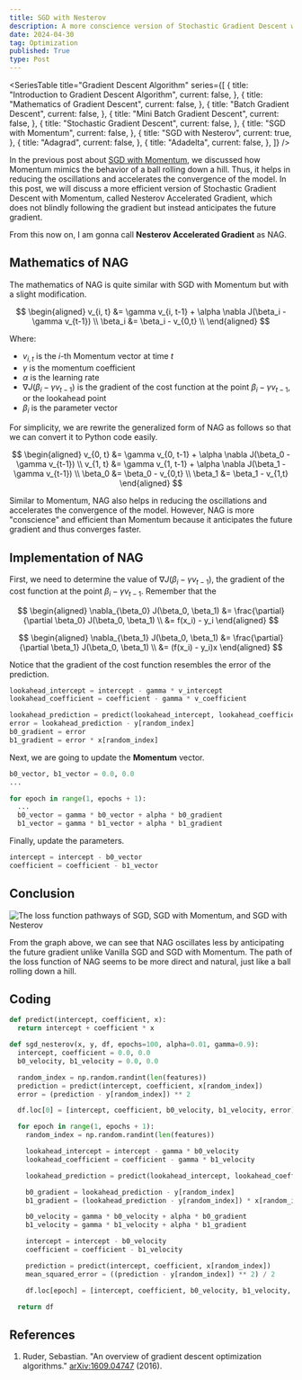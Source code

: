 ```yaml
---
title: SGD with Nesterov
description: A more conscience version of Stochastic Gradient Descent with Momentum
date: 2024-04-30
tag: Optimization
published: True
type: Post
---
```


<SeriesTable
  title="Gradient Descent Algorithm"
  series={[
    {
      title: "Introduction to Gradient Descent Algorithm",
      current: false,
    },
    {
      title: "Mathematics of Gradient Descent",
      current: false,
    },
    {
      title: "Batch Gradient Descent",
      current: false,
    },
    {
      title: "Mini Batch Gradient Descent",
      current: false,
    },
    {
      title: "Stochastic Gradient Descent",
      current: false,
    },
    {
      title: "SGD with Momentum",
      current: false,
    },
    {
      title: "SGD with Nesterov",
      current: true,
    },
    {
      title: "Adagrad",
      current: false,
    },
    {
      title: "Adadelta",
      current: false,
    },
  ]}
/>

In the previous post about [SGD with Momentum](/posts/sgd-with-momentum),
we discussed how Momentum mimics the behavior of a ball rolling down a hill.
Thus, it helps in reducing the oscillations and accelerates the convergence of the model.
In this post, we will discuss a more efficient version of Stochastic Gradient Descent with Momentum, called Nesterov Accelerated Gradient,
which does not blindly following the gradient but instead anticipates the future gradient.

From this now on, I am gonna call __Nesterov Accelerated Gradient__ as NAG.

## Mathematics of NAG

The mathematics of NAG is quite similar with SGD with Momentum but with a slight modification.

$$
\begin{aligned}
  v_{i, t} &= \gamma v_{i, t-1} + \alpha \nabla J(\beta_i - \gamma v_{t-1}) \\
  \beta_i &= \beta_i - v_{0,t} \\
\end{aligned}
$$

Where:
- $v_{i,t}$ is the $i$-th Momentum vector  at time $t$
- $\gamma$ is the momentum coefficient
- $\alpha$ is the learning rate
- $\nabla J(\beta_i - \gamma v_{t-1})$ is the gradient of the cost function at the point $\beta_i - \gamma v_{t-1}$, or the lookahead point
- $\beta_i$ is the parameter vector

For simplicity, we are rewrite the generalized form of NAG as follows so that we 
can convert it to Python code easily.

$$
\begin{aligned}
  v_{0, t} &= \gamma v_{0, t-1} + \alpha \nabla J(\beta_0 - \gamma v_{t-1}) \\
  v_{1, t} &= \gamma v_{1, t-1} + \alpha \nabla J(\beta_1 - \gamma v_{t-1}) \\
  \beta_0 &= \beta_0 - v_{0,t} \\
  \beta_1 &= \beta_1 - v_{1,t}
\end{aligned}
$$

Similar to Momentum, NAG also helps in reducing the oscillations and accelerates the convergence of the model.
However, NAG is more "conscience" and efficient than Momentum because it anticipates the future gradient and thus converges faster.

## Implementation of NAG

First, we need to determine the value of $\nabla J(\beta_i - \gamma v_{t-1})$, the gradient of the cost function at the point $\beta_i - \gamma v_{t-1}$.
Remember that the 

$$
\begin{aligned}
  \nabla_{\beta_0} J(\beta_0, \beta_1) &= \frac{\partial}{\partial \beta_0} J(\beta_0, \beta_1) \\
  &= f(x_i) - y_i
\end{aligned}
$$

$$
\begin{aligned}
  \nabla_{\beta_1} J(\beta_0, \beta_1) &= \frac{\partial}{\partial \beta_1} J(\beta_0, \beta_1)  \\
  &= (f(x_i) - y_i)x
\end{aligned}
$$

Notice that the gradient of the cost function resembles the error of the prediction.

```python
lookahead_intercept = intercept - gamma * v_intercept
lookahead_coefficient = coefficient - gamma * v_coefficient

lookahead_prediction = predict(lookahead_intercept, lookahead_coefficient, x)
error = lookahead_prediction - y[random_index]
b0_gradient = error
b1_gradient = error * x[random_index]
```

Next, we are going to update the __Momentum__ vector.

```python
b0_vector, b1_vector = 0.0, 0.0
...

for epoch in range(1, epochs + 1):
  ...
  b0_vector = gamma * b0_vector + alpha * b0_gradient
  b1_vector = gamma * b1_vector + alpha * b1_gradient
```


Finally, update the parameters.

```python
intercept = intercept - b0_vector
coefficient = coefficient - b1_vector
```

## Conclusion

![The loss function pathways of SGD, SGD with Momentum, and SGD with Nesterov](/assets/posts/sgd-with-nesterov/pathways.png)

From the graph above, we can see that NAG oscillates less by anticipating the future gradient unlike Vanilla SGD and SGD with Momentum.
The path of the loss function of NAG seems to be more direct and natural, just like a ball rolling down a hill.

## Coding

```python
def predict(intercept, coefficient, x):
  return intercept + coefficient * x

def sgd_nesterov(x, y, df, epochs=100, alpha=0.01, gamma=0.9):
  intercept, coefficient = 0.0, 0.0
  b0_velocity, b1_velocity = 0.0, 0.0

  random_index = np.random.randint(len(features))
  prediction = predict(intercept, coefficient, x[random_index])
  error = (prediction - y[random_index]) ** 2

  df.loc[0] = [intercept, coefficient, b0_velocity, b1_velocity, error]

  for epoch in range(1, epochs + 1):
    random_index = np.random.randint(len(features))

    lookahead_intercept = intercept - gamma * b0_velocity
    lookahead_coefficient = coefficient - gamma * b1_velocity

    lookahead_prediction = predict(lookahead_intercept, lookahead_coefficient, x[random_index])

    b0_gradient = lookahead_prediction - y[random_index]
    b1_gradient = (lookahead_prediction - y[random_index]) * x[random_index]

    b0_velocity = gamma * b0_velocity + alpha * b0_gradient
    b1_velocity = gamma * b1_velocity + alpha * b1_gradient

    intercept = intercept - b0_velocity
    coefficient = coefficient - b1_velocity

    prediction = predict(intercept, coefficient, x[random_index])
    mean_squared_error = ((prediction - y[random_index]) ** 2) / 2

    df.loc[epoch] = [intercept, coefficient, b0_velocity, b1_velocity, mean_squared_error]

  return df
```

## References

1. Ruder, Sebastian. "An overview of gradient descent optimization algorithms." [arXiv:1609.04747](https://arxiv.org/abs/1609.04747) (2016).